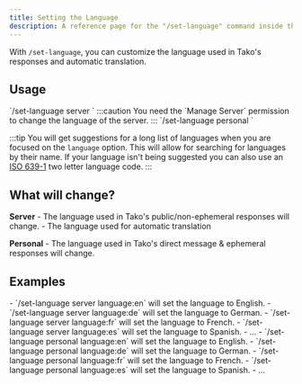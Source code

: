```yaml
---
title: Setting the Language
description: A reference page for the "/set-language" command inside the Tako Discord bot.
---
```



With `/set-language`, you can customize the language used in Tako's responses and automatic translation.

## Usage
<Tabs>
	<TabItem label="Server">
        `/set-language server <language>`
:::caution
You need the `Manage Server` permission to change the language of the server.
:::
    </TabItem>
	<TabItem label="Personal">
		`/set-language personal <language>`
	</TabItem>
</Tabs>

:::tip
You will get suggestions for a long list of languages when you are focused on the `language` option. This will allow for searching for languages by their name.
If your language isn't being suggested you can also use an [ISO 639-1](https://en.wikipedia.org/wiki/List_of_ISO_639-1_codes) two letter language code.
::: 

## What will change?
**Server**
    - The language used in Tako's public/non-ephemeral responses will change.
    - The language used for automatic translation

**Personal**
    - The language used in Tako's direct message & ephemeral responses will change.

## Examples
<Tabs>
	<TabItem label="Server">
		- `/set-language server language:en` will set the language to English.
        - `/set-language server language:de` will set the language to German.
        - `/set-language server language:fr` will set the language to French.
        - `/set-language server language:es` will set the language to Spanish.
        - ...
	</TabItem>
	<TabItem label="Personal">
        - `/set-language personal language:en` will set the language to English.
        - `/set-language personal language:de` will set the language to German.
        - `/set-language personal language:fr` will set the language to French.
        - `/set-language personal language:es` will set the language to Spanish.
        - ...
	</TabItem>
</Tabs>